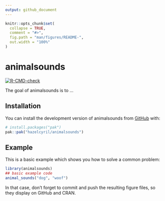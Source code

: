 ```yaml
---
output: github_document
---
```


<!-- README.md is generated from README.Rmd. Please edit that file -->

```r
knitr::opts_chunk$set(
  collapse = TRUE,
  comment = "#>",
  fig.path = "man/figures/README-",
  out.width = "100%"
)
```

# animalsounds

<!-- badges: start -->
[![R-CMD-check](https://github.com/hazelcyril/animalsounds/actions/workflows/R-CMD-check.yaml/badge.svg)](https://github.com/hazelcyril/animalsounds/actions/workflows/R-CMD-check.yaml)
<!-- badges: end -->

The goal of animalsounds is to ...

## Installation

You can install the development version of animalsounds from [GitHub](https://github.com/) with:

``` r
# install.packages("pak")
pak::pak("hazelcyril/animalsounds")
```

## Example

This is a basic example which shows you how to solve a common problem:

```r
library(animalsounds)
## basic example code
animal_sounds("dog", "woof")
```

In that case, don't forget to commit and push the resulting figure files, so they display on GitHub and CRAN.
